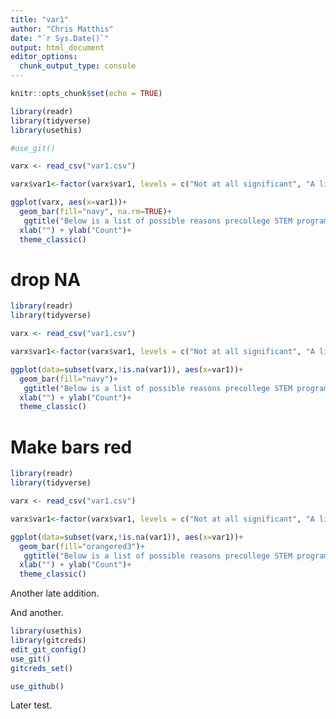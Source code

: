 ```yaml
---
title: "var1"
author: "Chris Matthis"
date: "`r Sys.Date()`"
output: html_document
editor_options: 
  chunk_output_type: console
---
```


```r
knitr::opts_chunk$set(echo = TRUE)
```

```r
library(readr)
library(tidyverse)
library(usethis)
```


```r
#use_git()
```



```r
varx <- read_csv("var1.csv")

varx$var1<-factor(varx$var1, levels = c("Not at all significant", "A little bit", "Quite a bit", "Very significant"))

ggplot(varx, aes(x=var1))+
  geom_bar(fill="navy", na.rm=TRUE)+
   ggtitle("Below is a list of possible reasons precollege STEM programs might join the STEM PUSH Network. \nPlease identify how significant each factor was in your program’s motivation to join the network.\n\nObtain accreditation for broadening participation in STEM") +
  xlab("") + ylab("Count")+
  theme_classic()

```


# drop NA

```r
library(readr)
library(tidyverse)

varx <- read_csv("var1.csv")

varx$var1<-factor(varx$var1, levels = c("Not at all significant", "A little bit", "Quite a bit", "Very significant"))

ggplot(data=subset(varx,!is.na(var1)), aes(x=var1))+
  geom_bar(fill="navy")+
   ggtitle("Below is a list of possible reasons precollege STEM programs might join the STEM PUSH Network. \nPlease identify how significant each factor was in your program’s motivation to join the network.\n\nObtain accreditation for broadening participation in STEM") +
  xlab("") + ylab("Count")+
  theme_classic()

```


# Make bars red

```r
library(readr)
library(tidyverse)

varx <- read_csv("var1.csv")

varx$var1<-factor(varx$var1, levels = c("Not at all significant", "A little bit", "Quite a bit", "Very significant"))

ggplot(data=subset(varx,!is.na(var1)), aes(x=var1))+
  geom_bar(fill="orangered3")+
   ggtitle("Below is a list of possible reasons precollege STEM programs might join the STEM PUSH Network. \nPlease identify how significant each factor was in your program’s motivation to join the network.\n\nObtain accreditation for broadening participation in STEM") +
  xlab("") + ylab("Count")+
  theme_classic()

```



Another late addition.

And another.


```r
library(usethis)
library(gitcreds)
edit_git_config()
use_git()
gitcreds_set()

use_github()
```

Later test.


